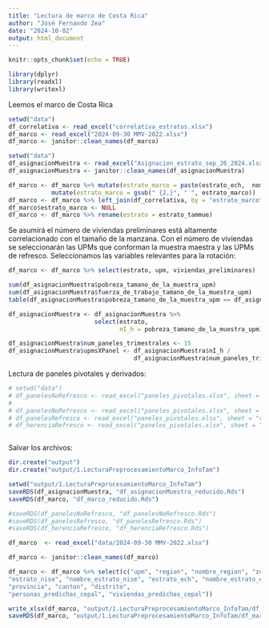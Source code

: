 ---
title: "Lectura de marco de Costa Rica"
author: "José Fernando Zea"
date: "2024-10-02"
output: html_document
---

```{r setup, include=FALSE}
knitr::opts_chunk$set(echo = TRUE)
```


```{r, warning=FALSE, message=FALSE}
library(dplyr)
library(readxl)
library(writexl)
```


Leemos el marco de Costa Rica

```{r}
setwd("data")
df_correlativa <- read_excel("correlativa_estratos.xlsx")
df_marco <- read_excel("2024-09-30 MMV-2022.xlsx")
df_marco <- janitor::clean_names(df_marco)
```

```{r}
setwd("data")
df_asignacionMuestra <- read_excel("Asignacion_estrato_sep_26_2024.xlsx")
df_asignacionMuestra <- janitor::clean_names(df_asignacionMuestra)
```


```{r}
df_marco <- df_marco %>% mutate(estrato_marco = paste(estrato_ech,  nombre_estrato_ech))  %>% 
            mutate(estrato_marco = gsub(" {2,}", " ", estrato_marco))
df_marco <- df_marco %>% left_join(df_correlativa, by = "estrato_marco")
df_marco$estrato_marco <- NULL
df_marco <- df_marco %>% rename(estrato = estrato_tammue) 
```

Se asumirá el número de viviendas preliminares está altamente correlacionado con el tamaño de la manzana. Con el número de viviendas se seleccionarán las UPMs que conforman la muestra maestra y las UPMs de refresco. Seleccionamos las variables relevantes para la rotación:

```{r}
df_marco <- df_marco %>% select(estrato, upm, viviendas_preliminares)
```


```{r}
sum(df_asignacionMuestra$pobreza_tamano_de_la_muestra_upm)
sum(df_asignacionMuestra$fuerza_de_trabajo_tamano_de_la_muestra_upm)
table(df_asignacionMuestra$pobreza_tamano_de_la_muestra_upm == df_asignacionMuestra$fuerza_de_trabajo_tamano_de_la_muestra_upm)
```



```{r}
df_asignacionMuestra <- df_asignacionMuestra %>% 
                        select(estrato,
                               nI_h = pobreza_tamano_de_la_muestra_upm)

df_asignacionMuestra$num_paneles_trimestrales <- 15
df_asignacionMuestra$upmsXPanel <- df_asignacionMuestra$nI_h /  
                                   df_asignacionMuestra$num_paneles_trimestrales
```



Lectura de paneles pivotales y derivados:

```{r}
# setwd("data")
# df_panelesNoRefresco <- read_excel("paneles_pivotales.xlsx", sheet = "originales")
# 
# df_panelesNoRefresco <- read_excel("paneles_pivotales.xlsx", sheet = "originales")
# df_panelesRefresco <- read_excel("paneles_pivotales.xlsx", sheet = "refrescos")
# df_herenciaRefresco <- read_excel("paneles_pivotales.xlsx", sheet = "herenciatam_refrescospivotehijo")



```



Salvar los archivos:

```{r}
dir.create("output")
dir.create("output/1.LecturaPreprocesamientoMarco_InfoTam")

```


```{r}
setwd("output/1.LecturaPreprocesamientoMarco_InfoTam")
saveRDS(df_asignacionMuestra, "df_asignacionMuestra_reducido.Rds")
saveRDS(df_marco, "df_marco_reducido.Rds")

#saveRDS(df_panelesNoRefresco, "df_panelesNoRefresco.Rds")
#saveRDS(df_panelesRefresco, "df_panelesRefresco.Rds")
#saveRDS(df_herenciaRefresco, "df_herenciaRefresco.Rds")

```




```{r}
df_marco  <- read_excel("data/2024-09-30 MMV-2022.xlsx")

df_marco <- janitor::clean_names(df_marco)

df_marco <- df_marco %>% select(c("upm", "region", "nombre_region", "zona_2022", "nombre_zona_2022", 
"estrato_nise", "nombre_estrato_nise", "estrato_ech", "nombre_estrato_ech", 
"provincia", "canton", "distrito",  
"personas_predichas_cepal", "viviendas_predichas_cepal"))

write_xlsx(df_marco, "output/1.LecturaPreprocesamientoMarco_InfoTam/df_marco.xlsx")
saveRDS(df_marco, "output/1.LecturaPreprocesamientoMarco_InfoTam/df_marco.Rds")
```

```{r}

```


